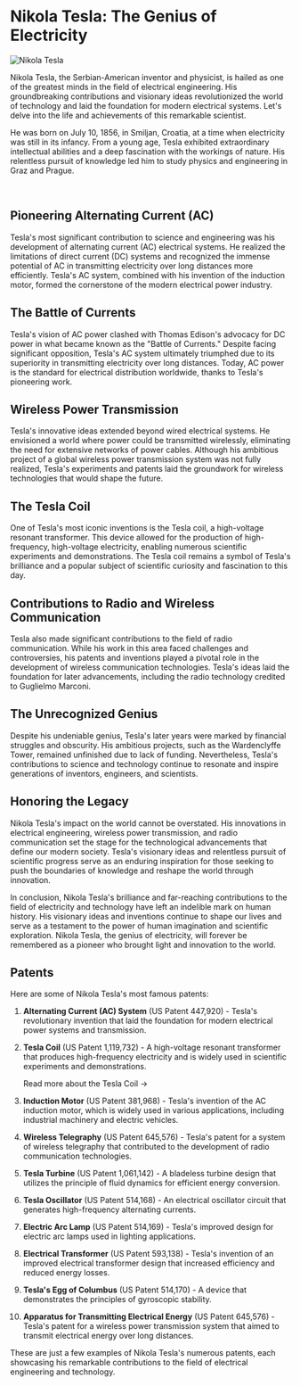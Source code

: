 
# Nikola Tesla: The Genius of Electricity

<Image
  src={tesla_img}
  alt="Nikola Tesla"
  className="float-left mr-4 mb-4 w-1/2 rounded-md"
  width={500}
  height={500}
/>

Nikola Tesla, the Serbian-American inventor and physicist, is hailed as one of the greatest minds in the field of electrical engineering. His groundbreaking contributions and visionary ideas revolutionized the world of technology and laid the foundation for modern electrical systems. Let's delve into the life and achievements of this remarkable scientist.

He was born on July 10, 1856, in Smiljan, Croatia, at a time when electricity was still in its infancy. From a young age, Tesla exhibited extraordinary intellectual abilities and a deep fascination with the workings of nature. His relentless pursuit of knowledge led him to study physics and engineering in Graz and Prague.

<br className="clear-both" />

## Pioneering Alternating Current (AC)

Tesla's most significant contribution to science and engineering was his development of alternating current (AC) electrical systems. He realized the limitations of direct current (DC) systems and recognized the immense potential of AC in transmitting electricity over long distances more efficiently. Tesla's AC system, combined with his invention of the induction motor, formed the cornerstone of the modern electrical power industry.

## The Battle of Currents

Tesla's vision of AC power clashed with Thomas Edison's advocacy for DC power in what became known as the "Battle of Currents." Despite facing significant opposition, Tesla's AC system ultimately triumphed due to its superiority in transmitting electricity over long distances. Today, AC power is the standard for electrical distribution worldwide, thanks to Tesla's pioneering work.

## Wireless Power Transmission

Tesla's innovative ideas extended beyond wired electrical systems. He envisioned a world where power could be transmitted wirelessly, eliminating the need for extensive networks of power cables. Although his ambitious project of a global wireless power transmission system was not fully realized, Tesla's experiments and patents laid the groundwork for wireless technologies that would shape the future.

## The Tesla Coil

One of Tesla's most iconic inventions is the Tesla coil, a high-voltage resonant transformer. This device allowed for the production of high-frequency, high-voltage electricity, enabling numerous scientific experiments and demonstrations. The Tesla coil remains a symbol of Tesla's brilliance and a popular subject of scientific curiosity and fascination to this day.

## Contributions to Radio and Wireless Communication

Tesla also made significant contributions to the field of radio communication. While his work in this area faced challenges and controversies, his patents and inventions played a pivotal role in the development of wireless communication technologies. Tesla's ideas laid the foundation for later advancements, including the radio technology credited to Guglielmo Marconi.

## The Unrecognized Genius

Despite his undeniable genius, Tesla's later years were marked by financial struggles and obscurity. His ambitious projects, such as the Wardenclyffe Tower, remained unfinished due to lack of funding. Nevertheless, Tesla's contributions to science and technology continue to resonate and inspire generations of inventors, engineers, and scientists.

## Honoring the Legacy

Nikola Tesla's impact on the world cannot be overstated. His innovations in electrical engineering, wireless power transmission, and radio communication set the stage for the technological advancements that define our modern society. Tesla's visionary ideas and relentless pursuit of scientific progress serve as an enduring inspiration for those seeking to push the boundaries of knowledge and reshape the world through innovation.

In conclusion, Nikola Tesla's brilliance and far-reaching contributions to the field of electricity and technology have left an indelible mark on human history. His visionary ideas and inventions continue to shape our lives and serve as a testament to the power of human imagination and scientific exploration. Nikola Tesla, the genius of electricity, will forever be remembered as a pioneer who brought light and innovation to the world.

## Patents

Here are some of Nikola Tesla's most famous patents:

1. **Alternating Current (AC) System** (US Patent 447,920) - Tesla's revolutionary invention that laid the foundation for modern electrical power systems and transmission.

2. **Tesla Coil** (US Patent 1,119,732) - A high-voltage resonant transformer that produces high-frequency electricity and is widely used in scientific experiments and demonstrations.

   <Link className="font-semibold" href="/legends/nikola-tesla/tesla-coil">
     Read more about the Tesla Coil →
   </Link>

3. **Induction Motor** (US Patent 381,968) - Tesla's invention of the AC induction motor, which is widely used in various applications, including industrial machinery and electric vehicles.

4. **Wireless Telegraphy** (US Patent 645,576) - Tesla's patent for a system of wireless telegraphy that contributed to the development of radio communication technologies.

5. **Tesla Turbine** (US Patent 1,061,142) - A bladeless turbine design that utilizes the principle of fluid dynamics for efficient energy conversion.

6. **Tesla Oscillator** (US Patent 514,168) - An electrical oscillator circuit that generates high-frequency alternating currents.

7. **Electric Arc Lamp** (US Patent 514,169) - Tesla's improved design for electric arc lamps used in lighting applications.

8. **Electrical Transformer** (US Patent 593,138) - Tesla's invention of an improved electrical transformer design that increased efficiency and reduced energy losses.

9. **Tesla's Egg of Columbus** (US Patent 514,170) - A device that demonstrates the principles of gyroscopic stability.

10. **Apparatus for Transmitting Electrical Energy** (US Patent 645,576) - Tesla's patent for a wireless power transmission system that aimed to transmit electrical energy over long distances.

These are just a few examples of Nikola Tesla's numerous patents, each showcasing his remarkable contributions to the field of electrical engineering and technology.
